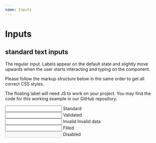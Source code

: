```yaml
---
name: Inputs
---
```



# Inputs

## standard text inputs

The regular input. Labels appear on the default state and slightly move upwards when the user starts interacting and typing on the component.

Please follow the markup structure below in the same order to get all correct CSS styles.

The floating label will need JS to work on your project. You may find the code for this working example in our GitHub repository.


<Playground>
  <div className="a-input">      
    <input type="text"/>
    <label>Standard</label>
  </div>

  <div className="a-input a-input--validated">      
    <input type="text" defaultValue="Astro Team" />
    <label>Validated</label>
  </div>

  <div className="a-input a-input--invalid">      
    <input type="text" defaultValue="XYZK2"/>
    <label>Invalid</label>
    <span className="a-input__error">Invalid data</span>
  </div>
    
  <div className="a-input">      
    <input type="text" defaultValue="Astro Team"/>
    <label>Filled</label>
  </div>
  
  <div className="a-input a-input--disabled">      
    <input type="text" disabled/>
    <label>Disabled</label>
  </div>
</Playground>

<HandleFloatingLabel />

